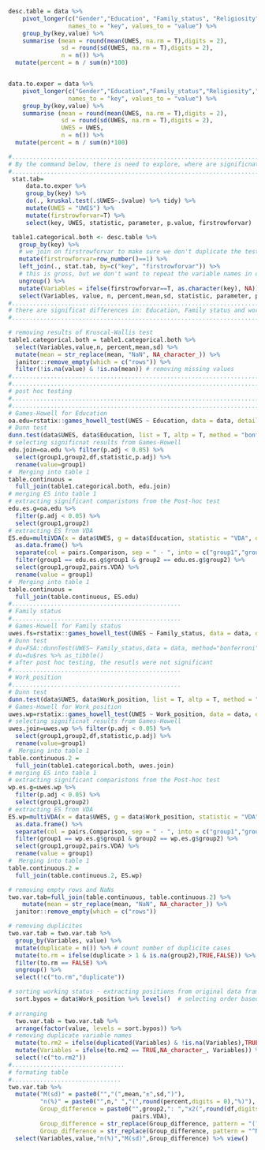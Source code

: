 
```r
desc.table = data %>%
    pivot_longer(c("Gender","Education", "Family_status", "Religiosity","Work_position"),
                 names_to = "key", values_to = "value") %>%
    group_by(key,value) %>%
    summarise (mean = round(mean(UWES, na.rm = T),digits = 2),
               sd = round(sd(UWES, na.rm = T),digits = 2),
               n = n()) %>%
  mutate(percent = n / sum(n)*100)


data.to.exper = data %>%
    pivot_longer(c("Gender","Education","Family_status","Religiosity","Work_position"),
                 names_to = "key", values_to = "value") %>%
    group_by(key,value) %>%
    summarise (mean = round(mean(UWES, na.rm = T),digits = 2),
               sd = round(sd(UWES, na.rm = T),digits = 2),
               UWES = UWES,
               n = n()) %>% 
  mutate(percent = n / sum(n)*100) 

#..............................................................................................
# By the command below, there is need to explore, where are significnat differences between socio-demographic groups
#..............................................................................................
 stat.tab=
     data.to.exper %>%
     group_by(key) %>% 
     do(., kruskal.test(.$UWES~.$value) %>% tidy) %>% 
     mutate(UWES = "UWES") %>%
     mutate(firstrowforvar=T) %>% 
     select(key, UWES, statistic, parameter, p.value, firstrowforvar) 

 table1.categorical.both <- desc.table %>%
   group_by(key) %>%
   # we join on firstrowforvar to make sure we don't duplicate the tests
   mutate(firstrowforvar=row_number()==1) %>%
   left_join(., stat.tab, by=c("key", "firstrowforvar")) %>%
   # this is gross, but we don't want to repeat the variable names in our table
   ungroup() %>%
   mutate(Variables = ifelse(firstrowforvar==T, as.character(key), NA)) %>%
   select(Variables, value, n, percent,mean,sd, statistic, parameter, p.value)
#..............................................................................................
# there are significat differences in: Education, Family status and work_position 
#..............................................................................................
 
# removing results of Kruscal-Wallis test
table1.categorical.both = table1.categorical.both %>% 
  select(Variables,value,n, percent,mean,sd) %>% 
  mutate(mean = str_replace(mean, "NaN", NA_character_)) %>% 
  janitor::remove_empty(which = c("rows")) %>% 
  filter(!is.na(value) & !is.na(mean)) # removing missing values
#.............................................................................
#.............................................................................
# post hoc testing
#.............................................................................
#.............................................................................
# Games-Howell for Education 
oa.edu=rstatix::games_howell_test(UWES ~ Education, data = data, detailed = T) 
# Dunn test 
dunn.test(data$UWES, data$Education, list = T, altp = T, method = "bonferroni", kw=T, label = T, table = T)
# selecting significnat results from Games-Howell
edu.join=oa.edu %>% filter(p.adj < 0.05) %>%
  select(group1,group2,df,statistic,p.adj) %>%
  rename(value=group1)
#  Merging into table 1  
table.continuous =
  full_join(table1.categorical.both, edu.join)
# merging ES into table 1 
# extracting significant comparistons from the Post-hoc test
edu.es.g=oa.edu %>%
  filter(p.adj < 0.05) %>% 
  select(group1,group2)
# extracting ES from VDA
ES.edu=multiVDA(x = data$UWES, g = data$Education, statistic = "VDA", digits = 2) %>%
  as.data.frame() %>%
  separate(col = pairs.Comparison, sep = " - ", into = c("group1","group2")) %>% 
  filter(group1 == edu.es.g$group1 & group2 == edu.es.g$group2) %>%  
  select(group1,group2,pairs.VDA) %>% 
  rename(value = group1)
#  Merging into table 1  
table.continuous =
  full_join(table.continuous, ES.edu)
#................................................
# Family status 
#................................................
# Games-Howell for Family status 
uwes.fs=rstatix::games_howell_test(UWES ~ Family_status, data = data, detailed = T) 
# Dunn test 
# du=FSA::dunnTest(UWES~ Family_status,data = data, method="bonferroni")
# du=du$res %>% as_tibble()
# after post hoc testing, the resutls were not significant
#................................................
# Work_position
#................................................
# Dunn test 
dunn.test(data$UWES, data$Work_position, list = T, altp = T, method = "bonferroni", kw=T, label = T, table = T)
# Games-Howell for Work_position 
uwes.wp=rstatix::games_howell_test(UWES ~ Work_position, data = data, detailed = T) 
# selecting significnat results from Games-Howell
uwes.join=uwes.wp %>% filter(p.adj < 0.05) %>%
  select(group1,group2,df,statistic,p.adj) %>%
  rename(value=group1)
#  Merging into table 1  
table.continuous.2 =
  full_join(table1.categorical.both, uwes.join)
# merging ES into table 1 
# extracting significant comparistons from the Post-hoc test
wp.es.g=uwes.wp %>%
  filter(p.adj < 0.05) %>% 
  select(group1,group2)
# extracting ES from VDA
ES.wp=multiVDA(x = data$UWES, g = data$Work_position, statistic = "VDA", digits = 2) %>%
  as.data.frame() %>%
  separate(col = pairs.Comparison, sep = " - ", into = c("group1","group2")) %>% 
  filter(group1 == wp.es.g$group1 & group2 == wp.es.g$group2) %>%  
  select(group1,group2,pairs.VDA) %>% 
  rename(value = group1)
#  Merging into table 1  
table.continuous.2 =
  full_join(table.continuous.2, ES.wp)

# removing empty rows and NaNs 
two.var.tab=full_join(table.continuous, table.continuous.2) %>%
    mutate(mean = str_replace(mean, "NaN", NA_character_)) %>% 
  janitor::remove_empty(which = c("rows"))

# removing duplicites
two.var.tab = two.var.tab %>%
  group_by(Variables, value) %>% 
  mutate(duplicate = n()) %>% # count number of duplicite cases
  mutate(to.rm = ifelse(duplicate > 1 & is.na(group2),TRUE,FALSE)) %>%  
  filter(to.rm == FALSE) %>% 
  ungroup() %>% 
  select(!c("to.rm","duplicate"))

# sorting working status - extracting positions from original data frame
  sort.bypos = data$Work_position %>% levels()  # selecting order based on which we want to sort variable
  
# arranging
  two.var.tab = two.var.tab %>% 
  arrange(factor(value, levels = sort.bypos)) %>%  
# removing duplicate variable names
  mutate(to.rm2 = ifelse(duplicated(Variables) & !is.na(Variables),TRUE,FALSE)) %>% 
  mutate(Variables = ifelse(to.rm2 == TRUE,NA_character_, Variables)) %>% 
  select(!c("to.rm2"))
#................................
# formating table
#...............................
two.var.tab %>% 
  mutate("M(sd)" = paste0("","(",mean,"±",sd,")"),
         "n(%)" = paste0("",n," ","(",round(percent,digits = 0),"%)"),
         Group_difference = paste0("",group2,": ","x2(",round(df,digits = 0),")","=",round(statistic,digits = 2),", ", format_p(p.adj),", A=",
                                   pairs.VDA),
         Group_difference = str_replace(Group_difference, pattern = "(?<=^NA:)( .*)", replacement = " "),
         Group_difference = str_replace(Group_difference, pattern = "^NA:", replacement = " ")) %>% 
  select(Variables,value,"n(%)","M(sd)",Group_difference) %>% view()
  
```
